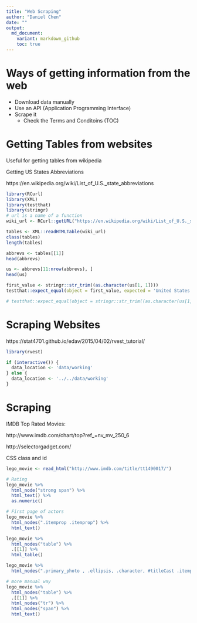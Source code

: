 ```yaml
---
title: "Web Scraping"
author: "Daniel Chen"
date: ""
output:
  md_document:
    variant: markdown_github 
    toc: true
---
```


# Ways of getting information from the web

- Download data manually
- Use an API (Application Programming Interface)
- Scrape it
    - Check the Terms and Conditoins (TOC)

# Getting Tables from websites

Useful for getting tables from wikipedia

Getting US States Abbreviations

https://en.wikipedia.org/wiki/List_of_U.S._state_abbreviations

```r
library(RCurl)
library(XML)
library(testthat)
library(stringr)
# url is a name of a function
wiki_url <- RCurl::getURL("https://en.wikipedia.org/wiki/List_of_U.S._state_abbreviations")
```

```r
tables <- XML::readHTMLTable(wiki_url)
class(tables)
length(tables)
```

```r
abbrevs <- tables[[1]]
head(abbrevs)
```

```r
us <- abbrevs[11:nrow(abbrevs), ]
head(us)

first_value <- stringr::str_trim((as.character(us[1, 1])))
testthat::expect_equal(object = first_value, expected = 'United States of America')
```

```r
# testthat::expect_equal(object = stringr::str_trim((as.character(us[1, 1]))), expected = 'does not match')
```

# Scraping Websites

https://stat4701.github.io/edav/2015/04/02/rvest_tutorial/

```r
library(rvest)

if (interactive()) {
  data_location <- 'data/working'
} else {
  data_location <- '../../data/working'
}
```

# Scraping

IMDB Top Rated Movies:

http://www.imdb.com/chart/top?ref_=nv_mv_250_6

http://selectorgadget.com/

CSS class and id

```r
lego_movie <- read_html("http://www.imdb.com/title/tt1490017/")
```

```r
# Rating
lego_movie %>% 
  html_node("strong span") %>%
  html_text() %>%
  as.numeric()
```

```r
# First page of actors
lego_movie %>%
  html_nodes(".itemprop .itemprop") %>%
  html_text()
```

```r
lego_movie %>%
  html_nodes("table") %>%
  .[[1]] %>%
  html_table()
```

```r
lego_movie %>%
  html_nodes(".primary_photo , .ellipsis, .character, #titleCast .itemprop, #titleCast .loadlate")
```

```r
# more manual way
lego_movie %>%
  html_nodes("table") %>%
  .[[1]] %>%
  html_nodes("tr") %>%
  html_nodes("span") %>%
  html_text()
```
